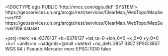 <!DOCTYPE qgis PUBLIC 'http://mrcc.com/qgis.dtd' 'SYSTEM'>
<qgis version="3.20.3-Odense">
  <identifier>https://geoservices.un.org/arcgis/rest/services/ClearMap_WebTopo/MapServer/110</identifier>
  <parentidentifier>https://geoservices.un.org/arcgis/rest/services/ClearMap_WebTopo/MapServer/109</parentidentifier>
  <language></language>
  <type>dataset</type>
  <title>BNDA_L01-L04</title>
  <abstract></abstract>
  <contact>
    <name></name>
    <organization></organization>
    <position></position>
    <voice></voice>
    <fax></fax>
    <email></email>
    <role></role>
  </contact>
  <links>
    <link description="" name="Source" url="https://geoservices.un.org/arcgis/rest/services/ClearMap_WebTopo/MapServer/110" mimeType="" format="" size="" type="WWW:LINK"/>
  </links>
  <fees></fees>
  <encoding></encoding>
  <crs>
    <spatialrefsys>
      <wkt></wkt>
      <proj4>+proj=merc +a=6378137 +b=6378137 +lat_ts=0 +lon_0=0 +x_0=0 +y_0=0 +k=1 +units=m +nadgrids=@null +wktext +no_defs</proj4>
      <srsid>3857</srsid>
      <srid>3857</srid>
      <authid>EPSG:3857</authid>
      <description>WGS 84 / Pseudo-Mercator</description>
      <projectionacronym>merc</projectionacronym>
      <ellipsoidacronym>EPSG:7030</ellipsoidacronym>
      <geographicflag>false</geographicflag>
    </spatialrefsys>
  </crs>
  <extent>
    <spatial dimensions="2" maxy="18417734.38980000093579292" miny="-30240971.95839999988675117" minz="0" maxx="20037507.06720000132918358" crs="EPSG:3857" minx="-20037507.06720000132918358" maxz="0"/>
    <temporal>
      <period>
        <start></start>
        <end></end>
      </period>
    </temporal>
  </extent>
</qgis>

